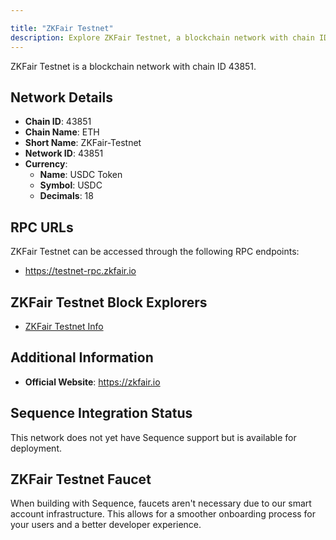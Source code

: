 ```yaml
---

title: "ZKFair Testnet"
description: Explore ZKFair Testnet, a blockchain network with chain ID 43851. Learn about its native currency, USDC Token, and how to interact with the network.
---
```




ZKFair Testnet is a blockchain network with chain ID 43851.

## Network Details

- **Chain ID**: 43851
- **Chain Name**: ETH
- **Short Name**: ZKFair-Testnet
- **Network ID**: 43851
- **Currency**: 
  - **Name**: USDC Token
  - **Symbol**: USDC
  - **Decimals**: 18

## RPC URLs

ZKFair Testnet can be accessed through the following RPC endpoints:

- https://testnet-rpc.zkfair.io

## ZKFair Testnet Block Explorers

- [ZKFair Testnet Info](https://testnet-scan.zkfair.io)

## Additional Information

- **Official Website**: https://zkfair.io

## Sequence Integration Status

This network does not yet have Sequence support but is available for deployment.

## ZKFair Testnet Faucet

When building with Sequence, faucets aren't necessary due to our smart account infrastructure. This allows for a smoother onboarding process for your users and a better developer experience.
